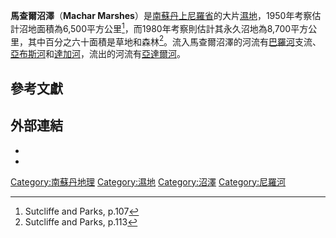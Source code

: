 '''馬查爾沼澤'''（'''Machar Marshes'''）是[[南蘇丹|南蘇丹]][[上尼羅省|上尼羅省]]的大片[[濕地|濕地]]，1950年考察估計沼地面積為6,500平方公里<ref>Sutcliffe and Parks, p.107</ref>，而1980年考察則估計其永久沼地為8,700平方公里，其中百分之六十面積是草地和森林<ref>Sutcliffe and Parks, p.113</ref>。流入馬查爾沼澤的河流有[[巴羅河|巴羅河]]支流、[[亞布斯河|亞布斯河]]和[[達加河|達加河]]，流出的河流有[[亞達爾河|亞達爾河]]。

==參考文獻==
{{Reflist}}

==外部連結==
*{{cite book|last=Sutcliffe|first=J.V.|last2=Parks|first2=Y.P.|title=The Hydrology of the Nile|year=1999|chapter=The Sobat Basin and the Machar Marshes|url=http://iahs.info/bluebooks/SP005/BB_005_0103.pdf|accessdate=2011-07-22|deadurl=yes|archiveurl=https://web.archive.org/web/20110705132235/http://iahs.info/bluebooks/SP005/BB_005_0103.pdf|archivedate=2011-07-05}} 
*{{cite web|author=P.P. Howell and Mahmoud Eff. Abu Sineina|title=Game in the Machar Marshes|year=c.1951|url=http://www.sudanarchive.net/cgi-bin/pagessoa?a=pdf&d=Dunepd77&dl=1|accessdate=2011-07-22}}

{{DEFAULTSORT:Machar}}
[[Category:南蘇丹地理|Category:南蘇丹地理]]
[[Category:濕地|Category:濕地]]
[[Category:沼澤|Category:沼澤]]
[[Category:尼羅河|Category:尼羅河]]

{{SouthSudan-stub}}